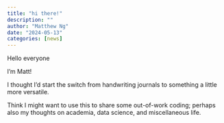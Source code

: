 ```yaml
---
title: "hi there!"
description: ""
author: "Matthew Ng"
date: "2024-05-13"
categories: [news]
---
```


Hello everyone

I'm Matt!

I thought I'd start the switch from handwriting journals to something a little more versatile.

Think I might want to use this to share some out-of-work coding; perhaps also my thoughts on academia, data science, and miscellaneous life.
